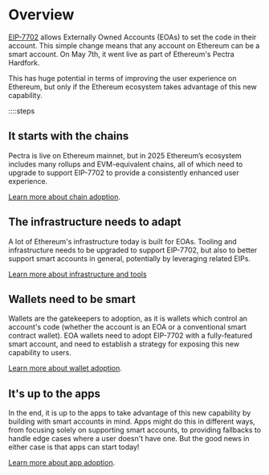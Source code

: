# Overview

[EIP-7702](https://github.com/ethereum/EIPs/blob/master/EIPS/eip-7702.md) allows Externally Owned Accounts (EOAs) to set the code in their account. This simple change means that any account on Ethereum can be a smart account. On May 7th, it went live as part of Ethereum's Pectra Hardfork.

This has huge potential in terms of improving the user experience on Ethereum, but only if the Ethereum ecosystem takes advantage of this new capability.

::::steps
## It starts with the chains

Pectra is live on Ethereum mainnet, but in 2025 Ethereum’s ecosystem includes many rollups and EVM-equivalent chains, all of which need to upgrade to support EIP-7702 to provide a consistently enhanced user experience.

[Learn more about chain adoption](/eip-7702/chains).

## The infrastructure needs to adapt

A lot of Ethereum's infrastructure today is built for EOAs. Tooling and infrastructure needs to be upgraded to support EIP-7702, but also to better support smart accounts in general, potentially by leveraging related EIPs.

[Learn more about infrastructure and tools](/eip-7702/infrastructure)

## Wallets need to be smart

Wallets are the gatekeepers to adoption, as it is wallets which control an account's code (whether the account is an EOA or a conventional smart contract wallet). EOA wallets need to adopt EIP-7702 with a fully-featured smart account, and need to establish a strategy for exposing this new capability to users.

[Learn more about wallet adoption](/eip-7702/wallets).

## It's up to the apps

In the end, it is up to the apps to take advantage of this new capability by building with smart accounts in mind. Apps might do this in different ways, from focusing solely on supporting smart accounts, to providing fallbacks to handle edge cases where a user doesn't have one. But the good news in either case is that apps can start today!

[Learn more about app adoption](/eip-7702/apps).


